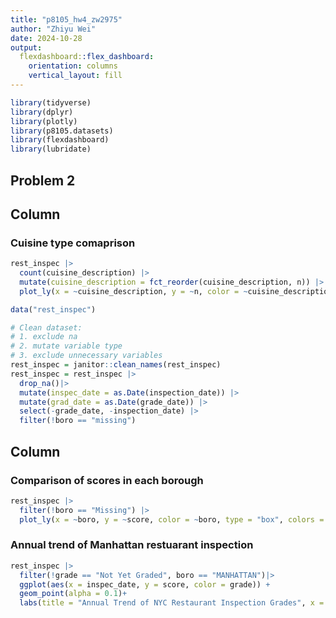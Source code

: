 ```yaml
---
title: "p8105_hw4_zw2975"
author: "Zhiyu Wei"
date: 2024-10-28
output: 
  flexdashboard::flex_dashboard:
    orientation: columns
    vertical_layout: fill
---
```


```r
library(tidyverse)
library(dplyr)
library(plotly)
library(p8105.datasets)
library(flexdashboard)
library(lubridate)
```

## Problem 2


Column {data-width=3200}
-----------------------------------------------------------------------

### Cuisine type comaprison

```r
rest_inspec |> 
  count(cuisine_description) |> 
  mutate(cuisine_description = fct_reorder(cuisine_description, n)) |> 
  plot_ly(x = ~cuisine_description, y = ~n, color = ~cuisine_description, type = "bar", colors = "viridis")
```
```r
data("rest_inspec")

# Clean dataset:
# 1. exclude na
# 2. mutate variable type
# 3. exclude unnecessary variables
rest_inspec = janitor::clean_names(rest_inspec)
rest_inspec = rest_inspec |>
  drop_na()|>
  mutate(inspec_date = as.Date(inspection_date)) |>
  mutate(grad_date = as.Date(grade_date)) |>
  select(-grade_date, -inspection_date) |>
  filter(!boro == "missing")
```


Column {data-width=2400}
-----------------------------------------------------------------------

### Comparison of scores in each borough

```r
rest_inspec |> 
  filter(!boro == "Missing") |>
  plot_ly(x = ~boro, y = ~score, color = ~boro, type = "box", colors = "viridis")
```

### Annual trend of Manhattan restuarant inspection 

```r
rest_inspec |>
  filter(!grade == "Not Yet Graded", boro == "MANHATTAN")|>
  ggplot(aes(x = inspec_date, y = score, color = grade)) +
  geom_point(alpha = 0.1)+
  labs(title = "Annual Trend of NYC Restaurant Inspection Grades", x = "Year", y = "Score") 
```


